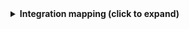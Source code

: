 <details>
<summary><b>Integration mapping (click to expand)</b></summary>

```yaml showLineNumbers
resources:
  - kind: project
    selector:
      query: 'true'
      defaultTeam: 'false'
    port:
      entity:
        mappings:
          identifier: .id | gsub(" "; "")
          blueprint: '"project"'
          title: .name
          properties:
            state: .state
            revision: .revision
            visibility: .visibility
            defaultTeam: .defaultTeam.name
            link: .url | gsub("_apis/projects/"; "")
  - kind: test-run
    selector:
      query: 'true'
      includeResults: true  # Set to false to disable fetching detailed test results for each test run
      codeCoverage: 
          - flags: null  # Value of flags determine the level of code coverage details to be fetched. `flags` values can be null, 1 for Modules, 2 for Functions, 4 for BlockData 
            # (https://learn.microsoft.com/en-us/rest/api/azure/devops/test/code-coverage/get-test-run-code-coverage?view=azure-devops-rest-7.1&tabs=HTTP#testruncoverage).
    port:
      entity:
        mappings:
          identifier: .id | tostring
          title: .name
          blueprint: '"azureDevopsTestRun"'
          properties:
            name: .name
            state: .state
            isAutomated: .isAutomated
            totalTests: .totalTests
            incompleteTests: .incompleteTests
            notApplicableTests: .notApplicableTests
            passedTests: .passedTests
            unanalyzedTests: .unanalyzedTests
            revision: .revision
          relations:
            project: .project.id

```

</details>
